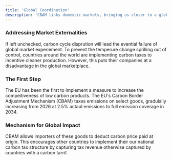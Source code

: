 ```yaml
---
title: 'Global Coordination'
description: 'CBAM links domestic markets, bringing us closer to a global carbon price'
---
```


### Addressing Market Externalities

If left unchecked, carbon cycle disprution will lead the evential failure of global market experiement. To prevent the temperure change sprilling out of control, countries around the world are implementing carbon taxes to incentive cleaner production. However, this puts their companies at a disadvantage in the global marketplace. 

### The First Step

The EU has been the first to implement a measure to increase the compeitiveness of low carbon products. The EU's Carbon Border Adjustment Mechanism (CBAM) taxes emissions on select goods, gradulally increasing from 2026 at 2.5% actaul emissions to full emission coverage in 2034.

### Mechanism for Global Impact

CBAM allows importers of these goods to deduct carbon price paid at origin. This encourages other countries to implement their our national carbon tax structure by capturing tax revenue otherwise captured by countries with a carbon tarrif.

